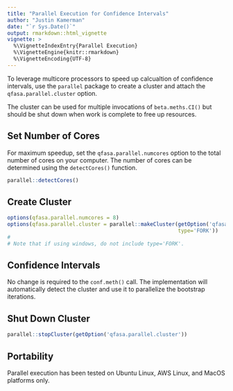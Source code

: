 ```yaml
---
title: "Parallel Execution for Confidence Intervals"
author: "Justin Kamerman"
date: "`r Sys.Date()`"
output: rmarkdown::html_vignette
vignette: >
  %\VignetteIndexEntry{Parallel Execution}
  %\VignetteEngine{knitr::rmarkdown}
  %\VignetteEncoding{UTF-8}
---
```

To leverage multicore processors to speed up calcualtion of confidence intervals, use the `parallel` package to create a cluster and attach the `qfasa.parallel.cluster ` option.

The cluster can be used for multiple invocations of `beta.meths.CI()` but should be shut down when work is complete to free up resources.



## Set Number of Cores
For maximum speedup, set the `qfasa.parallel.numcores` option to the total number of cores on your computer. The number of cores can be determined using the `detectCores()` function.

```r
parallel::detectCores()
```

## Create Cluster
```r
options(qfasa.parallel.numcores = 8)
options(qfasa.parallel.cluster = parallel::makeCluster(getOption('qfasa.parallel.numcores'),
                                                       type='FORK'))
#
# Note that if using windows, do not include type='FORK'.

```

## Confidence Intervals
No change is required to the `conf.meth()` call. The implementation will automatically detect the cluster and use it to parallelize the bootstrap iterations.

## Shut Down Cluster
```r
parallel::stopCluster(getOption('qfasa.parallel.cluster'))
```

## Portability
Parallel execution has been tested on Ubuntu Linux, AWS Linux, and MacOS platforms only.


